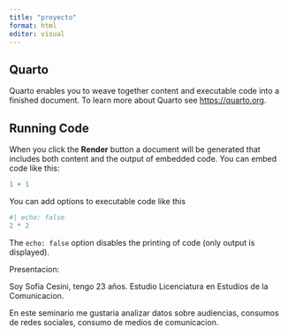 ```yaml
---
title: "proyecto"
format: html
editor: visual
---
```


## Quarto

Quarto enables you to weave together content and executable code into a finished document. To learn more about Quarto see <https://quarto.org>.

## Running Code

When you click the **Render** button a document will be generated that includes both content and the output of embedded code. You can embed code like this:

```r
1 + 1
```

You can add options to executable code like this

```r
#| echo: false
2 * 2
```

The `echo: false` option disables the printing of code (only output is displayed).

Presentacion:

Soy Sofia Cesini, tengo 23 años. Estudio Licenciatura en Estudios de la Comunicacion.

En este seminario me gustaria analizar datos sobre audiencias, consumos de redes sociales, consumo de medios de comunicacion.
